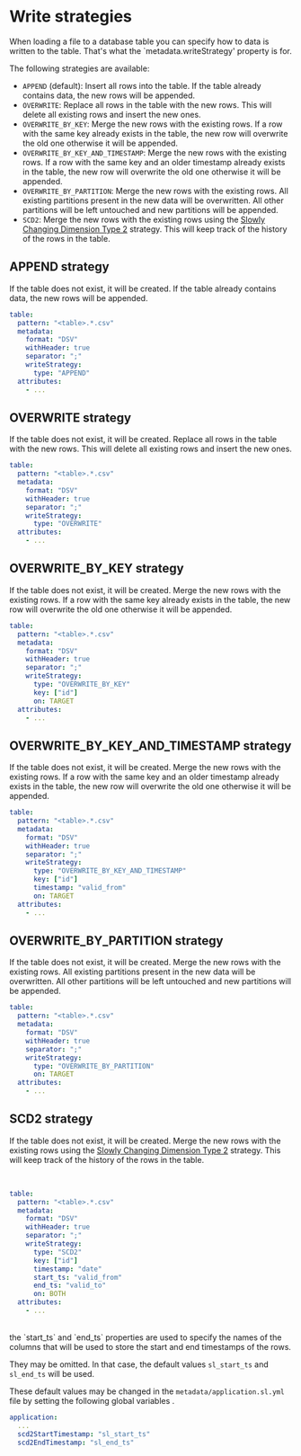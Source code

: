 # Write strategies

When loading a file to a database table you can specify how to data is written to the table.
That's what the `metadata.writeStrategy' property is for.

The following strategies are available:

- `APPEND` (default): Insert all rows into the table. If the table already contains data, the new rows will be appended.
- `OVERWRITE`: Replace all rows in the table with the new rows. This will delete all existing rows and insert the new ones.
- `OVERWRITE_BY_KEY`: Merge the new rows with the existing rows. If a row with the same key already exists in the table,
the new row will overwrite the old one otherwise it will be appended.
- `OVERWRITE_BY_KEY_AND_TIMESTAMP`: Merge the new rows with the existing rows. If a row with the same key and an older timestamp already exists in the table, the new row will overwrite the old one otherwise it will be appended.
- `OVERWRITE_BY_PARTITION`: Merge the new rows with the existing rows. All existing partitions present in the new data will be overwritten. All other partitions will be left untouched and new partitions will be appended.
- `SCD2`: Merge the new rows with the existing rows using the [Slowly Changing Dimension Type 2](https://en.wikipedia.org/wiki/Slowly_changing_dimension) strategy. This will keep track of the history of the rows in the table.

## APPEND strategy
If the table does not exist, it will be created. If the table already contains data, the new rows will be appended.
<br/>

```yaml title="Append to the table."
table:
  pattern: "<table>.*.csv"
  metadata:
    format: "DSV"
    withHeader: true
    separator: ";"
    writeStrategy:
      type: "APPEND"
  attributes:
    - ...
```

## OVERWRITE strategy
If the table does not exist, it will be created.
Replace all rows in the table with the new rows. This will delete all existing rows and insert the new ones.
<br/>


```yaml title="Overwrite the table."
table:
  pattern: "<table>.*.csv"
  metadata:
    format: "DSV"
    withHeader: true
    separator: ";"
    writeStrategy:
      type: "OVERWRITE"
  attributes:
    - ...
```

## OVERWRITE_BY_KEY strategy
If the table does not exist, it will be created.
Merge the new rows with the existing rows.
If a row with the same key already exists in the table,
the new row will overwrite the old one otherwise it will be appended.
<br/>


```yaml title="Overwrite by key. The column 'id' is used as key."
table:
  pattern: "<table>.*.csv"
  metadata:
    format: "DSV"
    withHeader: true
    separator: ";"
    writeStrategy:
      type: "OVERWRITE_BY_KEY"
      key: ["id"]
      on: TARGET
  attributes:
    - ...
```
## OVERWRITE_BY_KEY_AND_TIMESTAMP strategy
If the table does not exist, it will be created.
Merge the new rows with the existing rows. If a row with the same key and an older timestamp already exists in the table, the new row will overwrite the old one otherwise it will be appended.
<br/>

```yaml title="Overwrite by key and timestamp. The column 'id' is used as key."
table:
  pattern: "<table>.*.csv"
  metadata:
    format: "DSV"
    withHeader: true
    separator: ";"
    writeStrategy:
      type: "OVERWRITE_BY_KEY_AND_TIMESTAMP"
      key: ["id"]
      timestamp: "valid_from"
      on: TARGET
  attributes:
    - ...
```


## OVERWRITE_BY_PARTITION strategy
If the table does not exist, it will be created.
Merge the new rows with the existing rows. All existing partitions present in the new data will be overwritten. All other partitions will be left untouched and new partitions will be appended.
<br/>

```yaml title="Overwrite by partition. Require the partition property to be set in the metadata.sink section."
table:
  pattern: "<table>.*.csv"
  metadata:
    format: "DSV"
    withHeader: true
    separator: ";"
    writeStrategy:
      type: "OVERWRITE_BY_PARTITION"
      on: TARGET
  attributes:
    - ...
```

## SCD2 strategy
If the table does not exist, it will be created.
Merge the new rows with the existing rows using the [Slowly Changing Dimension Type 2](https://en.wikipedia.org/wiki/Slowly_changing_dimension) strategy. This will keep track of the history of the rows in the table.

<br/>

```yaml title="Slow changing dimension Type 2. The column 'id' is used as key and the column 'date' is used as timestamp."
table:
  pattern: "<table>.*.csv"
  metadata:
    format: "DSV"
    withHeader: true
    separator: ";"
    writeStrategy:
      type: "SCD2"
      key: ["id"]
      timestamp: "date"
      start_ts: "valid_from"
      end_ts: "valid_to"
      on: BOTH
  attributes:
    - ...
```

<br/>
the `start_ts` and `end_ts` properties are used to specify the names of the columns that will be used to store the start and end timestamps of the rows.

They may be omitted. In that case, the default values `sl_start_ts` and `sl_end_ts` will be used.

These default values may be changed in the `metadata/application.sl.yml` file by setting the following global variables .
<br/>

```yaml
application:
  ...
  scd2StartTimestamp: "sl_start_ts"
  scd2EndTimestamp: "sl_end_ts"
```
